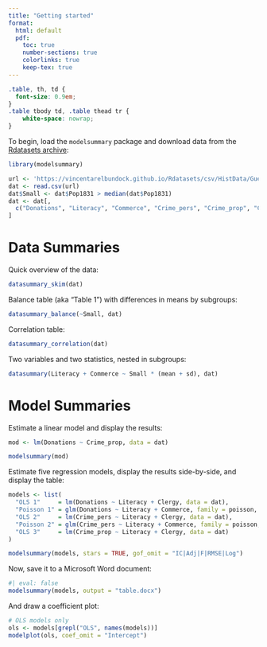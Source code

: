 ```yaml
---
title: "Getting started"
format: 
  html: default
  pdf:
    toc: true
    number-sections: true
    colorlinks: true
    keep-tex: true
---
```


```css
.table, th, td {
  font-size: 0.9em;
} 
.table tbody td, .table thead tr {
    white-space: nowrap;
}
```

To begin, load the `modelsummary` package and download data from the
[Rdatasets archive](https://vincentarelbundock.github.io/Rdatasets/):

```r
library(modelsummary)

url <- 'https://vincentarelbundock.github.io/Rdatasets/csv/HistData/Guerry.csv'
dat <- read.csv(url) 
dat$Small <- dat$Pop1831 > median(dat$Pop1831)
dat <- dat[, 
  c("Donations", "Literacy", "Commerce", "Crime_pers", "Crime_prop", "Clergy", "Small")
]
```

# Data Summaries

Quick overview of the data:

```r
datasummary_skim(dat)
```

Balance table (aka “Table 1”) with differences in means by subgroups:

```r
datasummary_balance(~Small, dat)
```

Correlation table:

```r
datasummary_correlation(dat)
```

Two variables and two statistics, nested in subgroups:

```r
datasummary(Literacy + Commerce ~ Small * (mean + sd), dat)
```

# Model Summaries

Estimate a linear model and display the results:

```r
mod <- lm(Donations ~ Crime_prop, data = dat)

modelsummary(mod)
```

Estimate five regression models, display the results side-by-side, and display the table:

```r
models <- list(
  "OLS 1"     = lm(Donations ~ Literacy + Clergy, data = dat),
  "Poisson 1" = glm(Donations ~ Literacy + Commerce, family = poisson, data = dat),
  "OLS 2"     = lm(Crime_pers ~ Literacy + Clergy, data = dat),
  "Poisson 2" = glm(Crime_pers ~ Literacy + Commerce, family = poisson, data = dat),
  "OLS 3"     = lm(Crime_prop ~ Literacy + Clergy, data = dat)
)

modelsummary(models, stars = TRUE, gof_omit = "IC|Adj|F|RMSE|Log")
```

Now, save it to a Microsoft Word document:

```r
#| eval: false
modelsummary(models, output = "table.docx")
```

And draw a coefficient plot:


```r
# OLS models only
ols <- models[grepl("OLS", names(models))]
modelplot(ols, coef_omit = "Intercept")
```